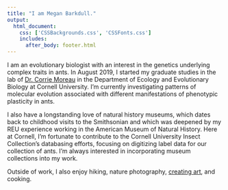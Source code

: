 ```yaml
---
title: "I am Megan Barkdull."
output: 
  html_document:
    css: ['CSSBackgrounds.css', 'CSSFonts.css']
    includes:
      after_body: footer.html
---
```


<!-- This adds my headshot, floating to the left of the text and with 20 pixels of padding around it.  -->

<script>
   $(document).ready(function() {
     $head = $('#header');
     $head.prepend('<img src=\"headshot.jpeg\" style=\"float: left;width: 300px;padding: 20px\"/>')
   });
</script>

I am an evolutionary biologist with an interest in the genetics underlying complex traits in ants. In August 2019, I started my graduate studies in the lab of [Dr. Corrie Moreau](http://www.moreaulab.entomology.cornell.edu/people/corrie-moreau/) in the Department of Ecology and Evolutionary Biology at Cornell University. I'm currently investigating patterns of molecular evolution associated with different manifestations of phenotypic plasticity in ants. 

I also have a longstanding love of natural history museums, which dates back to childhood visits to the Smithsonian and which was deepened by my REU experience working in the American Museum of Natural History. Here at Cornell, I'm fortunate to contribute to the Cornell University Insect Collection's databasing efforts, focusing on digitizing label data for our collection of ants. I'm always interested in incorporating museum collections into my work. 

Outside of work, I also enjoy hiking, nature photography, [creating art](art.html), and cooking. 
